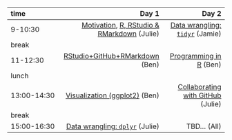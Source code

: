 |time       |      Day 1|      Day 2|
|:----------|----------:|----------:|
|9-10:30    |  [Motivation](http://ohi-science.org/data-science-training/overview.html), [R, RStudio & RMarkdown](http://ohi-science.org/data-science-training/rstudio.html#rstudio) (Julie)|  [Data wrangling: `tidyr`](http://ohi-science.org/data-science-training/tidyr) (Jamie)|
|break      |  | |
|11-12:30   | [RStudio+GitHub+RMarkdown](http://ohi-science.org/data-science-training/rstudio-github.html) (Ben) |  [Programming in R ](http://ohi-science.org/data-science-training/programming.html) (Ben) |
|lunch      |  ||
|13:00-14:30 |  [Visualization (ggplot2)](http://ohi-science.org/data-science-training/viz) (Ben)| [Collaborating with GitHub](http://ohi-science.org/data-science-training/collaborating.html) (Julie) |
|break      |  |  |
|15:00-16:30 |  [Data wrangling: `dplyr`](http://ohi-science.org/data-science-training/dplyr.html#dplyr) (Julie)|  TBD... (All) |
